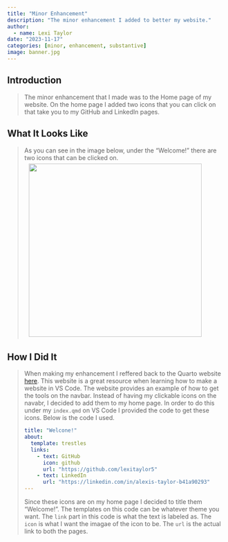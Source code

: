 ```yaml
---
title: "Minor Enhancement"
description: "The minor enhancement I added to better my website."
author:
  - name: Lexi Taylor
date: "2023-11-17"
categories: [minor, enhancement, substantive]
image: banner.jpg
---
```


## Introduction 

<blockquote>
The minor enhancement that I made was to the Home page of my website. On the home page I added two icons that you can click on that take you to my GitHub and LinkedIn pages.
</blockquote>

## What It Looks Like
<blockquote>
As you can see in the image below, under the "Welcome!" there are two icons that can be clicked on. 
<img src="/images/enhancement.jpg" style="float: middle; margin: 5px 20px 5px 10px;" width = 400>
</blockquote>


## How I Did It
<blockquote>
When making my enhancement I reffered back to the Quarto website [here](https://quarto.org/docs/websites/website-navigation.html). This website is a great resource when learning how to make a website in VS Code. The website provides an example of how to get the tools on the navbar. Instead of having my clickable icons on the navabr, I decided to add them to my home page. In order to do this under my `index.qmd` on VS Code I provided the code to get these icons. Below is the code I used. 

```.yml
title: "Welcone!"
about:
  template: trestles
  links:
    - text: GitHub
      icon: github
      url: "https://github.com/lexitaylor5"
    - text: LinkedIn
      url: "https://linkedin.com/in/alexis-taylor-b41a90293"
---
```

Since these icons are on my home page I decided to title them "Welcome!". The templates on this code can be whatever theme you want. The `link` part in this code is what the text is labeled as. The `icon` is what I want the imagae of the icon to be. The `url` is the actual link to both the pages. 

</blockquote>